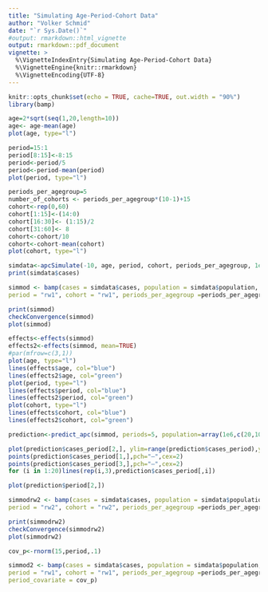 ```yaml
---
title: "Simulating Age-Period-Cohort Data"
author: "Volker Schmid"
date: "`r Sys.Date()`"
#output: rmarkdown::html_vignette
output: rmarkdown::pdf_document
vignette: >
  %\VignetteIndexEntry{Simulating Age-Period-Cohort Data}
  %\VignetteEngine{knitr::rmarkdown}
  %\VignetteEncoding{UTF-8}
---
```


```r
knitr::opts_chunk$set(echo = TRUE, cache=TRUE, out.width = "90%")
library(bamp)
```

```r
age=2*sqrt(seq(1,20,length=10))
age<- age-mean(age)
plot(age, type="l")
```
```r
period=15:1
period[8:15]<-8:15
period<-period/5
period<-period-mean(period)
plot(period, type="l")
```
```r
periods_per_agegroup=5
number_of_cohorts <- periods_per_agegroup*(10-1)+15
cohort<-rep(0,60)
cohort[1:15]<-(14:0)
cohort[16:30]<- (1:15)/2
cohort[31:60]<- 8
cohort<-cohort/10
cohort<-cohort-mean(cohort)
plot(cohort, type="l")
```
```r
simdata<-apcSimulate(-10, age, period, cohort, periods_per_agegroup, 1e6)
print(simdata$cases)
```

```r
simmod <- bamp(cases = simdata$cases, population = simdata$population, age = "rw1", 
period = "rw1", cohort = "rw1", periods_per_agegroup =periods_per_agegroup)
```

```r
print(simmod)
checkConvergence(simmod)
plot(simmod)
```
```r
effects<-effects(simmod)
effects2<-effects(simmod, mean=TRUE)
#par(mfrow=c(3,1))
plot(age, type="l")
lines(effects$age, col="blue")
lines(effects2$age, col="green")
plot(period, type="l")
lines(effects$period, col="blue")
lines(effects2$period, col="green")
plot(cohort, type="l")
lines(effects$cohort, col="blue")
lines(effects2$cohort, col="green")
```

```r
prediction<-predict_apc(simmod, periods=5, population=array(1e6,c(20,10)))
```

```r
plot(prediction$cases_period[2,], ylim=range(prediction$cases_period),ylab="",pch=19)
points(prediction$cases_period[1,],pch="–",cex=2)
points(prediction$cases_period[3,],pch="–",cex=2)
for (i in 1:20)lines(rep(i,3),prediction$cases_period[,i])
```

```r
plot(prediction$period[2,])
```


```r
simmodrw2 <- bamp(cases = simdata$cases, population = simdata$population, age = "rw2", 
period = "rw2", cohort = "rw2", periods_per_agegroup =periods_per_agegroup)
```

```r
print(simmodrw2)
checkConvergence(simmodrw2)
plot(simmodrw2)
```

```r
cov_p<-rnorm(15,period,.1)
```


```r
simmod2 <- bamp(cases = simdata$cases, population = simdata$population, age = "rw1", 
period = "rw1", cohort = "rw1", periods_per_agegroup =periods_per_agegroup,
period_covariate = cov_p)
```

